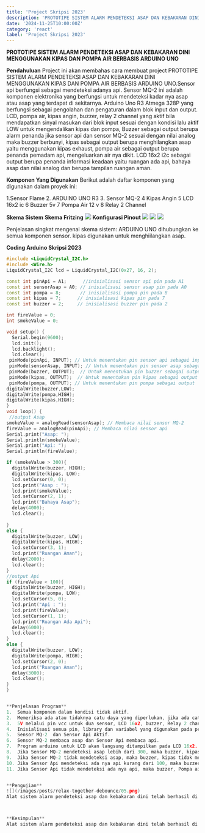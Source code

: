 ```yaml
---
title: 'Project Skripsi 2023'
description: 'PROTOTIPE SISTEM ALARM PENDETEKSI ASAP DAN KEBAKARAN DINI MENGGUNAKAN KIPAS DAN POMPA AIR BERBASIS ARDUINO UNO'
date: '2024-11-25T10:00:00Z'
category: 'react'
label: 'Project Skripsi 2023'
---
```


**PROTOTIPE SISTEM ALARM PENDETEKSI ASAP DAN KEBAKARAN DINI MENGGUNAKAN KIPAS DAN POMPA AIR BERBASIS ARDUINO UNO**

**Pendahuluan**
Project ini akan membahas cara membuat project PROTOTIPE SISTEM ALARM PENDETEKSI ASAP DAN KEBAKARAN DINI MENGGUNAKAN KIPAS DAN POMPA AIR BERBASIS ARDUINO UNO.Sensor api berfungsi sebagai mendeteksi adanya api. Sensor MQ-2 ini adalah komponen elektronika yang berfungsi untuk mendeteksi kadar nya asap atau asap yang terdapat di sekitarnya. Arduino Uno R3 Atmega 328P yang berfungsi sebagai pengolahan dan pengaturan dalam blok input dan output. LCD, pompa air, kipas angin, buzzer, relay 2 channel yang aktif bila mendapatkan sinyal masukan dari blok input sesuai dengan kondisi lalu aktif LOW untuk mengendalikan kipas dan pompa, Buzzer sebagai output berupa alarm penanda jika sensor api dan sensor MQ-2 sesuai dengan nilai analog maka buzzer berbunyi, kipas sebagai output berupa menghilangkan asap yaitu menggunakan kipas exhaust, pompa air sebagai output berupa penanda pemadam api, mengeluarkan air nya dikit. LCD 16x2 i2c sebagai output berupa penanda informasi keadaan yaitu ruangan ada api, bahaya asap dan nilai analog dan berupa tampilan ruangan aman.


**Komponen Yang Digunakan**
Berikut adalah daftar komponen yang digunakan dalam proyek ini:

1.Sensor Flame
2. ARDUINO UNO R3
3. Sensor MQ-2
4 Kipas Angin
5 LCD 16x2 ic
6 Buzzer 5v
7 Pompa Air 12 v
8 Relay 2 Channel


**Skema Sistem**
**Skema Fritzing**
![](/images/posts/relax-together-debounce/01.png)
**Konfigurasi Pinout**
![](/images/posts/relax-together-debounce/02.png)
![](/images/posts/relax-together-debounce/03.png)
![](/images/posts/relax-together-debounce/04.png)

Penjelasan singkat mengenai skema sistem: ARDUINO UNO dihubungkan ke semua komponen sensor. kipas digunakan untuk menghiilangkan asap.


**Coding Arduino Skripsi 2023**

```c++
#include <LiquidCrystal_I2C.h>
#include <Wire.h> 
LiquidCrystal_I2C lcd = LiquidCrystal_I2C(0x27, 16, 2);

const int pinApi = A1;      //inisialisasi sensor api pin pada A1
const int sensorAsap = A0; // inisialisasi sensor asap pin pada A0
const int pompa = 8;       // inisialisasi pompa pin pada 8
const int kipas = 7;      // inisialisasi kipas pin pada 7
const int buzzer = 2;     // inisialisasi buzzer pin pada 2

int fireValue = 0;
int smokeValue = 0;

void setup() {
  Serial.begin(9600);
  lcd.init();
  lcd.backlight();
  lcd.clear();
 pinMode(pinApi, INPUT); // Untuk menentukan pin sensor api sebagai input
 pinMode(sensorAsap, INPUT); // Untuk menentukan pin sensor asap sebagai input
 pinMode(buzzer, OUTPUT);  // Untuk menentukan pin buzzer sebagai output
 pinMode(kipas, OUTPUT);  // Untuk menentukan pin kipas sebagai output
 pinMode(pompa, OUTPUT); // Untuk menentukan pin pompa sebagai output
digitalWrite(buzzer,LOW);
digitalWrite(pompa,HIGH);
digitalWrite(kipas,HIGH);
}
void loop() {
 //output Asap
smokeValue = analogRead(sensorAsap); // Membaca nilai sensor MQ-2
fireValue = analogRead(pinApi); // Membaca nilai sensor api
Serial.print("Asap: ");
Serial.println(smokeValue);
Serial.print("Api: ");
Serial.println(fireValue);

if (smokeValue > 300){
  digitalWrite(buzzer, HIGH); 
  digitalWrite(kipas, LOW);
  lcd.setCursor(0, 0);
  lcd.print("Asap : ");
  lcd.print(smokeValue);
  lcd.setCursor(2, 1);
  lcd.print("Bahaya Asap");
  delay(4000);
  lcd.clear();
 
}
else {
  digitalWrite(buzzer, LOW);
  digitalWrite(kipas, HIGH);
  lcd.setCursor(3, 1);
  lcd.print("Ruangan Aman");
  delay(2000);
  lcd.clear();    
}
//output Api
if (fireValue < 100){
  digitalWrite(buzzer, HIGH);
  digitalWrite(pompa, LOW);
  lcd.setCursor(5, 0);
  lcd.print("Api : ");
  lcd.print(fireValue);
  lcd.setCursor(1, 1);
  lcd.print("Ruangan Ada Api");
  delay(6000);
  lcd.clear();  
}
else {
  digitalWrite(buzzer, LOW);
  digitalWrite(pompa, HIGH);
  lcd.setCursor(2, 0);
  lcd.print("Ruangan Aman");
  delay(3000);
  lcd.clear();
}
}


**Penjelasan Program**
1.	Semua komponen dalam kondisi tidak aktif.
2.	Memeriksa ada atau tidaknya catu daya yang diperlukan, jika ada catu daya nya maka semua komponen aktif, jika tidak ada catu daya yang dialirkan maka program akan selesai.
3.	5V melalui pin vcc untuk dua sensor, LCD 16x2, buzzer, Relay 2 channel dari arduino.
4.	Inisialisasi semua pin, library dan variabel yang digunakan pada perancangan alatnya.
5.	Sensor MQ-2  dan Sensor Api Aktif.
6.	Sensor MQ-2 membaca asap dan Sensor Api membaca api.
7.	Program arduino untuk LCD akan langsung ditampilkan pada LCD 16x2.
8.	Jika Sensor MQ-2 mendeteksi asap lebih dari 300, maka buzzer, kipas menyala dan LCD menampilkan “ Bahaya Asap” dan nilai analog.
9.	Jika Sensor MQ-2 tidak mendeteksi asap, maka buzzer, kipas tidak menyala dan LCD menampilkan “Ruangan Aman”.
10.	Jika Sensor Api mendeteksi ada nya api kurang dari 100, maka buzzer, Pompa air menyala dan LCD menampilkan “Ruangan Ada Api” dan nilai analog.
11.	Jika Sensor Api tidak mendeteksi ada nya api, maka buzzer, Pompa air tidak menyala dan LCD menampilkan “Ruangan Aman”.


**Pengujian**
![](/images/posts/relax-together-debounce/05.png)
Alat sistem alarm pendeteksi asap dan kebakaran dini telah berhasil di buat dan dari hasil pengujian pada alat tersebut



**Kesimpulan**
Alat sistem alarm pendeteksi asap dan kebakaran dini telah berhasil di buat dan dari hasil pengujian pada alat tersebut dapat disimpulkan bahwa alat tersebut dapat mendeteksi asap dan api tersebut yang ditampilkan pada LCD dan alarm pada buzzer. Alat sistem alarm pendeteksi asap dan kebakaran dini ini dapat efektif dalam memberikan peringatan dini kepada manusia. Dengan adanya sistem ini, potensi kerugian akibat kebakaran dapat diminimalisir, karena manusia memiliki lebih banyak waktu untuk mengambil tindakan pencegahan atau evakuasi sebelum bahaya makin berkembang. 


